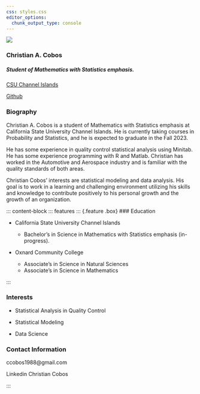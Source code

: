 ```yaml
---
css: styles.css
editor_options: 
  chunk_output_type: console
---
```


::: container
::: grid
::: {.g-col-12 .g-col-md-6}
![](img/IMG_1465.jpeg){.rounded-circle}

### Christian A. Cobos

##### Student of Mathematics with Statistics emphasis.

[CSU Channel Islands](https://www.csuci.edu)

```{=html}
<a class="btn btn-primary" href="https://github.com/ccobos1988" role="button">Github</a>
```
:::

::: {.g-col-12 .g-col-md-6}
### Biography
Christian A. Cobos is a student of Mathematics with Statistics emphasis at California State University Channel Islands. He is currently taking courses in Probability and Statistics, and he is expected to graduate in the Fall 2023. 

He has some experience in quality control statistical analysis using Minitab. He has some experience programming with R and Matlab. Christian has worked in the Automotive and Aerospace industry and is familiar with the quality standards of both areas.  

Christian Cobos' interests are statistical modeling and data analysis. His goal is to work in a learning and challenging environment utilizing his skills and knowledge to contribute positively to his personal growth and the growth of an organization.
:::
:::
:::

::: content-block
::: features
::: {.feature .box}
### Education

-   California State University Channel Islands

    -   Bachelor's in Science in Mathematics with Statistics emphasis (in-progress).

-   Oxnard Community College

    -   Associate's in Science in Natural Sciences
    -   Associate's in Science in Mathematics

:::

::: {.feature .box}
### Interests

-   Statistical Analysis in Quality Control

-   Statistical Modeling

-   Data Science

::: {.feature .box}
### Contact Information 

ccobos1988@gmail.com

Linkedin 
Christian Cobos


:::
:::
:::

